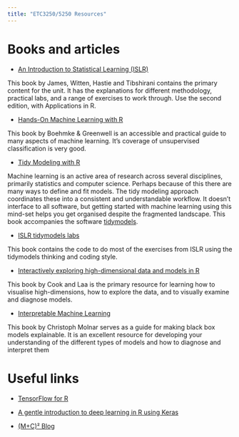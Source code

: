 ```yaml
---
title: "ETC3250/5250 Resources"
---
```


# Books and articles

- [An Introduction to Statistical Learning (ISLR)](https://www.statlearning.com)

This book by James, Witten, Hastie and Tibshirani contains the primary content for the unit. It has the explanations for different methodology, practical labs, and a range of exercises to work through. Use the second edition, with Applications in R.

- [Hands-On Machine Learning with R](https://bradleyboehmke.github.io/HOML/)

This book by Boehmke & Greenwell is an accessible and practical guide to many aspects of machine learning. It's coverage of unsupervised classification is very good.

- [Tidy Modeling with R](https://www.tmwr.org) 

Machine learning is an active area of research across several disciplines, primarily statistics and computer science. Perhaps because of this there are many ways to define and fit models. The tidy modeling approach coordinates these into a consistent and understandable workflow. It doesn't interface to all software, but getting started with machine learning using this mind-set helps you get organised despite the fragmented landscape. This book accompanies the software [tidymodels](https://www.tidymodels.org/start/).

- [ISLR tidymodels labs](https://emilhvitfeldt.github.io/ISLR-tidymodels-labs/)

This book contains the code to do most of the exercises from ISLR using the tidymodels thinking and coding style.

- [Interactively exploring high-dimensional data and models in R](https://dicook.github.io/mulgar_book/)

This book by Cook and Laa is the primary resource for learning how to visualise high-dimensions, how to explore the data, and to visually examine and diagnose models. 

- [Interpretable Machine Learning](https://christophm.github.io/interpretable-ml-book/)

This book by Christoph Molnar serves as a guide for making black box models explainable. It is an excellent resource for developing your understanding of the different types of models and how to diagnose and interpret them

# Useful links

- [TensorFlow for R](https://tensorflow.rstudio.com/install/)

- [A gentle introduction to deep learning in R using Keras](https://lnalborczyk.github.io/slides/vendredi_quanti_2021/vendredi_quantis#1)

- [(M+C)² Blog](https://lorentzen.ch/index.php/blog/)
